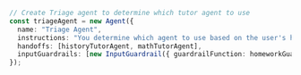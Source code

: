 ```typescript TypeScript
// Create Triage agent to determine which tutor agent to use
const triageAgent = new Agent({
  name: "Triage Agent",
  instructions: "You determine which agent to use based on the user's homework question",
  handoffs: [historyTutorAgent, mathTutorAgent],
  inputGuardrails: [new InputGuardrail({ guardrailFunction: homeworkGuardrail })],
});
```
